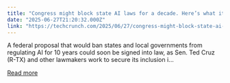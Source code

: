 ```yaml
---
title: "Congress might block state AI laws for a decade. Here’s what it means."
date: "2025-06-27T21:20:32.000Z"
link: "https://techcrunch.com/2025/06/27/congress-might-block-state-ai-laws-for-a-decade-heres-what-it-means/"
---
```


A federal proposal that would ban states and local governments from regulating AI for 10 years could soon be signed into law, as Sen. Ted Cruz (R-TX) and other lawmakers work to secure its inclusion i...

[Read more](https://techcrunch.com/2025/06/27/congress-might-block-state-ai-laws-for-a-decade-heres-what-it-means/)
